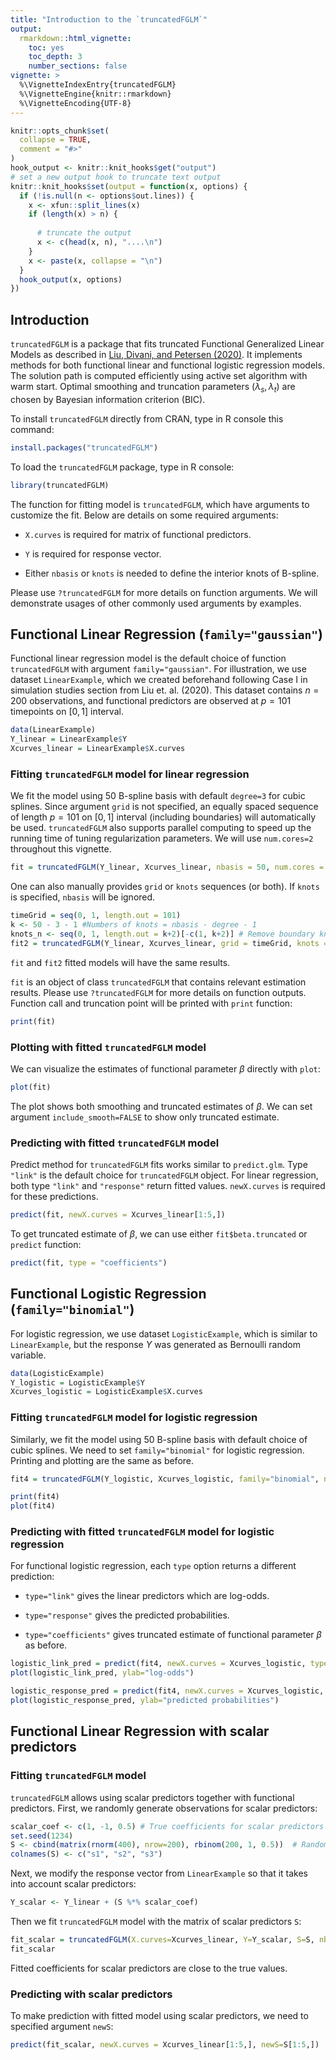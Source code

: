 ```yaml
---
title: "Introduction to the `truncatedFGLM`"
output: 
  rmarkdown::html_vignette:
    toc: yes
    toc_depth: 3
    number_sections: false
vignette: >
  %\VignetteIndexEntry{truncatedFGLM}
  %\VignetteEngine{knitr::rmarkdown}
  %\VignetteEncoding{UTF-8}
---
```


```r
knitr::opts_chunk$set(
  collapse = TRUE,
  comment = "#>"
)
hook_output <- knitr::knit_hooks$get("output")
# set a new output hook to truncate text output
knitr::knit_hooks$set(output = function(x, options) {
  if (!is.null(n <- options$out.lines)) {
    x <- xfun::split_lines(x)
    if (length(x) > n) {
        
      # truncate the output
      x <- c(head(x, n), "....\n")
    }
    x <- paste(x, collapse = "\n")
  }
  hook_output(x, options)
})
```

## Introduction
`truncatedFGLM` is a package that fits truncated Functional Generalized Linear Models as described in [Liu, Divani, and Petersen (2020)](https://doi.org/10.1016/j.csda.2022.107421). It implements methods for both functional linear and functional logistic regression models. The solution path is computed efficiently using active set algorithm with warm start. Optimal smoothing and truncation parameters ($\lambda_s, \lambda_t$) are chosen by Bayesian information criterion (BIC).

To install `truncatedFGLM` directly from CRAN, type in R console this command:
```r
install.packages("truncatedFGLM")
```
To load the `truncatedFGLM` package, type in R console:
```r
library(truncatedFGLM)
```
The function for fitting model is `truncatedFGLM`, which have arguments to customize the fit. Below are details on some required arguments:

* `X.curves` is required for matrix of functional predictors. 

* `Y` is required for response vector.

* Either `nbasis` or `knots` is needed to define the interior knots of B-spline.

Please use `?truncatedFGLM` for more details on function arguments. We will demonstrate usages of other commonly used arguments by examples.

## Functional Linear Regression (`family="gaussian"`)
Functional linear regression model is the default choice of function `truncatedFGLM` with argument `family="gaussian"`.
For illustration, we use dataset `LinearExample`, which we created beforehand following Case I in simulation studies section from Liu et. al. (2020). This dataset contains $n=200$ observations, and functional predictors are observed at $p=101$ timepoints on $[0,1]$ interval.

```r
data(LinearExample)
Y_linear = LinearExample$Y
Xcurves_linear = LinearExample$X.curves
```

### Fitting `truncatedFGLM` model for linear regression

We fit the model using 50 B-spline basis with default `degree=3` for cubic splines. Since argument `grid` is not specified, an equally spaced sequence of length $p=101$ on $[0,1]$ interval (including boundaries) will automatically be used. `truncatedFGLM` also supports parallel computing to speed up the running time of tuning regularization parameters. We will use `num.cores=2` throughout this vignette.
```r
fit = truncatedFGLM(Y_linear, Xcurves_linear, nbasis = 50, num.cores = 2)
```

One can also manually provides `grid` or `knots` sequences (or both). If `knots` is specified, `nbasis` will be ignored.
```r
timeGrid = seq(0, 1, length.out = 101)
k <- 50 - 3 - 1 #Numbers of knots = nbasis - degree - 1
knots_n <- seq(0, 1, length.out = k+2)[-c(1, k+2)] # Remove boundary knots
fit2 = truncatedFGLM(Y_linear, Xcurves_linear, grid = timeGrid, knots = knots_n, num.cores = 2)
```

`fit` and `fit2` fitted models will have the same results. 

`fit` is an object of class `truncatedFGLM` that contains relevant estimation results. Please use `?truncatedFGLM` for more details on function outputs. Function call and truncation point will be printed with `print` function:
```r
print(fit)
``` 

### Plotting with fitted `truncatedFGLM` model
We can visualize the estimates of functional parameter $\beta$ directly with `plot`:
```r
plot(fit)
```

The plot shows both smoothing and truncated estimates of $\beta$. We can set argument `include_smooth=FALSE` to show only truncated estimate.

### Predicting with fitted `truncatedFGLM` model
Predict method for `truncatedFGLM` fits works similar to `predict.glm`. Type `"link"` is the default choice for `truncatedFGLM` object. For linear regression, both type `"link"` and `"response"` return fitted values. `newX.curves` is required for these predictions.
```r
predict(fit, newX.curves = Xcurves_linear[1:5,])
```

To get truncated estimate of $\beta$, we can use either `fit$beta.truncated` or `predict` function:
```r
predict(fit, type = "coefficients")
```

## Functional Logistic Regression (`family="binomial"`)

For logistic regression, we use dataset `LogisticExample`, which is similar to `LinearExample`, but the response $Y$ was generated as Bernoulli random variable.

```r
data(LogisticExample)
Y_logistic = LogisticExample$Y
Xcurves_logistic = LogisticExample$X.curves
```

### Fitting `truncatedFGLM` model for logistic regression

Similarly, we fit the model using 50 B-spline basis with default choice of cubic splines. We need to set `family="binomial"` for logistic regression. Printing and plotting are the same as before.
```r
fit4 = truncatedFGLM(Y_logistic, Xcurves_logistic, family="binomial", nbasis = 50, num.cores = 2)
```

```r
print(fit4)
plot(fit4)
```

### Predicting with fitted `truncatedFGLM` model for logistic regression
For functional logistic regression, each `type` option returns a different prediction: 

* `type="link"` gives the linear predictors which are log-odds.

* `type="response"` gives the predicted probabilities.

* `type="coefficients"` gives truncated estimate of functional parameter $\beta$ as before.

```r
logistic_link_pred = predict(fit4, newX.curves = Xcurves_logistic, type="link")
plot(logistic_link_pred, ylab="log-odds")
```

```r
logistic_response_pred = predict(fit4, newX.curves = Xcurves_logistic, type="response")
plot(logistic_response_pred, ylab="predicted probabilities")
```

## Functional Linear Regression with scalar predictors
### Fitting `truncatedFGLM` model
`truncatedFGLM` allows using scalar predictors together with functional predictors. First, we randomly generate observations for scalar predictors: 

```r
scalar_coef <- c(1, -1, 0.5) # True coefficients for scalar predictors
set.seed(1234)
S <- cbind(matrix(rnorm(400), nrow=200), rbinom(200, 1, 0.5))  # Randomly generated observations for scalar predictors. Binary coded as 0 and 1.
colnames(S) <- c("s1", "s2", "s3")
```

Next, we modify the response vector from `LinearExample` so that it takes into account scalar predictors:

```r
Y_scalar <- Y_linear + (S %*% scalar_coef)
```

Then we fit `truncatedFGLM` model with the matrix of scalar predictors `S`:

```r
fit_scalar = truncatedFGLM(X.curves=Xcurves_linear, Y=Y_scalar, S=S, nbasis = 50, num.cores = 2)
fit_scalar
```

Fitted coefficients for scalar predictors are close to the true values.

### Predicting with scalar predictors

To make prediction with fitted model using scalar predictors, we need to specified argument `newS`:

```r
predict(fit_scalar, newX.curves = Xcurves_linear[1:5,], newS=S[1:5,])
```

